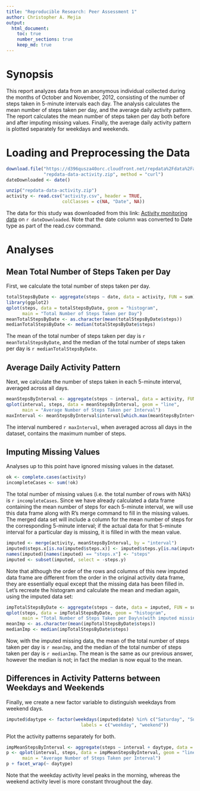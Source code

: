 ```yaml
---
title: "Reproducible Research: Peer Assessment 1"
author: Christopher A. Mejia
output: 
  html_document:
    toc: true
    number_sections: true
    keep_md: true
---
```


Synopsis
========

This report analyzes data from an anonymous individual collected during the months of October and November, 2012, consisting of the number of steps taken in 5-minute intervals each day.  The analysis calculates the mean number of steps taken per day, and the average daily activity pattern.  The report calculates the mean number of steps taken per day both before and after imputing missing values.  Finally, the average daily activity pattern is plotted separately for weekdays and weekends.

Loading and Preprocessing the Data
==================================

```r
download.file("https://d396qusza40orc.cloudfront.net/repdata%2Fdata%2Factivity.zip",
              "repdata-data-activity.zip", method = "curl")
dateDownloaded <- date()

unzip("repdata-data-activity.zip")
activity <- read.csv("activity.csv", header = TRUE,
                     colClasses = c(NA, "Date", NA))
```

The data for this study was downloaded from this link: [Activity monitoring data](https://d396qusza40orc.cloudfront.net/repdata%2Fdata%2Factivity.zip) on `r dateDownloaded`.  Note that the date column was converted to Date type as part of the read.csv command.

Analyses
========

Mean Total Number of Steps Taken per Day
----------------------------------------

First, we calculate the total number of steps taken per day.

```r
totalStepsByDate <- aggregate(steps ~ date, data = activity, FUN = sum)
library(ggplot2)
qplot(steps, data = totalStepsByDate, geom = "histogram",
      main = "Total Number of Steps Taken per Day") 
meanTotalStepsByDate <- as.character(mean(totalStepsByDate$steps))
medianTotalStepsByDate <- median(totalStepsByDate$steps)
```

The mean of the total number of steps taken per day is `r meanTotalStepsByDate`, and the median of the total number of steps taken per day is `r medianTotalStepsByDate`.

Average Daily Activity Pattern
------------------------------

Next, we calculate the number of steps taken in each 5-minute interval, averaged across all days.

```r
meanStepsByInterval <- aggregate(steps ~ interval, data = activity, FUN = mean)
qplot(interval, steps, data = meanStepsByInterval, geom = "line",
      main = "Average Number of Steps Taken per Interval")
maxInterval <- meanStepsByInterval$interval[which.max(meanStepsByInterval$steps)]
```

The interval numbered `r maxInterval`, when averaged across all days in the dataset, contains the maximum number of steps.

Imputing Missing Values
-----------------------

Analyses up to this point have ignored missing values in the dataset.

```r
ok <- complete.cases(activity)
incompleteCases <- sum(!ok)
```

The total number of missing values (i.e. the total number of rows with NA's) is `r incompleteCases`.  Since we have already calculated a data frame containing the mean number of steps for each 5-minute interval, we will use this data frame along with R's merge command to fill in the missing values.  The merged data set will include a column for the mean number of steps for the corresponding 5-minute interval; if the actual data for that 5-minute interval for a particular day is missing, it is filled in with the mean value.

```r
imputed <- merge(activity, meanStepsByInterval, by = "interval")
imputed$steps.x[is.na(imputed$steps.x)] <- imputed$steps.y[is.na(imputed$steps.x)]
names(imputed)[names(imputed) == "steps.x"] <- "steps"
imputed <- subset(imputed, select = -steps.y)
```

Note that although the order of the rows and columns of this new imputed data frame are different from the order in the original activity data frame, they are essentially equal except that the missing data has been filled in.  Let's recreate the histogram and calculate the mean and median again, using the imputed data set:

```r
impTotalStepsByDate <- aggregate(steps ~ date, data = imputed, FUN = sum)
qplot(steps, data = impTotalStepsByDate, geom = "histogram",
      main = "Total Number of Steps Taken per Day\n(with imputed missing values)") 
meanImp <- as.character(mean(impTotalStepsByDate$steps))
medianImp <- median(impTotalStepsByDate$steps)
```

Now, with the imputed missing data, the mean of the total number of steps taken per day is `r meanImp`, and the median of the total number of steps taken per day is `r medianImp`.  The mean is the same as our previous answer, however the median is not; in fact the median is now equal to the mean.

Differences in Activity Patterns between Weekdays and Weekends
--------------------------------------------------------------

Finally, we create a new factor variable to distinguish weekdays from weekend days.

```r
imputed$daytype <- factor(weekdays(imputed$date) %in% c("Saturday", "Sunday"),
                            labels = c("weekday", "weekend"))
```

Plot the activity patterns separately for both.

```r
impMeanStepsByInterval <- aggregate(steps ~ interval + daytype, data = imputed, FUN = mean)
p <- qplot(interval, steps, data = impMeanStepsByInterval, geom = "line",
      main = "Average Number of Steps Taken per Interval") 
p + facet_wrap(~ daytype)
```

Note that the weekday activity level peaks in the morning, whereas the weekend activity level is more constant throughout the day.
